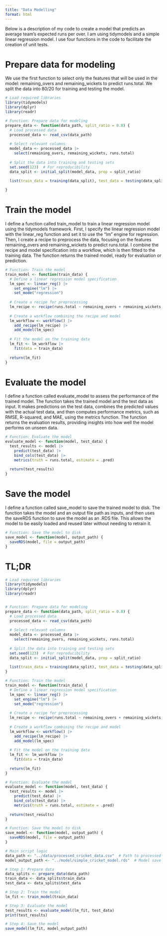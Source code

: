 ```yaml
---
title: "Data Modelling"
format: html
---
```


Below is a description of my code to create a model that predicts an average team's expected runs per over. I am using tidymodels and a simple linear regression model. I use four functions in the code to facilitate the creation of unit tests.

# Prepare data for modeling

We use the first function to select only the features that will be used in the model: remaining_overs and remaining_wickets to predict runs.total. We split the data into 80/20 for training and testing the model.

```r
# Load required libraries
library(tidymodels)
library(dplyr)
library(readr)

# Function: Prepare data for modeling
prepare_data <- function(data_path, split_ratio = 0.8) {
  # Load processed data
  processed_data <- read_csv(data_path)
  
  # Select relevant columns
  model_data <- processed_data |> 
    select(remaining_overs, remaining_wickets, runs.total)
  
  # Split the data into training and testing sets
  set.seed(123)  # For reproducibility
  data_split <- initial_split(model_data, prop = split_ratio)
  
  list(train_data = training(data_split), test_data = testing(data_split))

}
```

# Train the model

 I define a function called train_model to train a linear regression model using the tidymodels framework. First, I specify the linear regression model with the linear_reg function and set it to use the "lm" engine for regression. Then, I create a recipe to preprocess the data, focusing on the features remaining_overs and remaining_wickets to predict runs.total. I combine the recipe and model specification into a workflow, which is then fitted to the training data. The function returns the trained model, ready for evaluation or prediction.

```r
# Function: Train the model
train_model <- function(train_data) {
  # Define a linear regression model specification
  lm_spec <- linear_reg() |> 
    set_engine("lm") |> 
    set_mode("regression")
  
  # Create a recipe for preprocessing
  lm_recipe <- recipe(runs.total ~ remaining_overs + remaining_wickets, data = train_data)
  
  # Create a workflow combining the recipe and model
  lm_workflow <- workflow() |> 
    add_recipe(lm_recipe) |> 
    add_model(lm_spec)
  
  # Fit the model on the training data
  lm_fit <- lm_workflow |> 
    fit(data = train_data)
  
  return(lm_fit)
}
```


# Evaluate the model

I define a function called evaluate_model to assess the performance of the trained model. The function takes the trained model and the test data as input. It makes predictions on the test data, combines the predicted values with the actual test data, and then computes performance metrics, such as RMSE, R-squared, and MAE, using the metrics function. The function returns the evaluation results, providing insights into how well the model performs on unseen data.

```r
# Function: Evaluate the model
evaluate_model <- function(model, test_data) {
  test_results <- model |> 
    predict(test_data) |> 
    bind_cols(test_data) |> 
    metrics(truth = runs.total, estimate = .pred)
  
  return(test_results)
}
```


# Save the model

I define a function called save_model to save the trained model to disk. The function takes the model and an output file path as inputs, and then uses the saveRDS function to save the model as an .RDS file. This allows the model to be easily loaded and reused later without needing to retrain it.

```r
# Function: Save the model to disk
save_model <- function(model, output_path) {
  saveRDS(model, file = output_path)
}

```

# TL;DR

```r
# Load required libraries
library(tidymodels)
library(dplyr)
library(readr)


# Function: Prepare data for modeling
prepare_data <- function(data_path, split_ratio = 0.8) {
  # Load processed data
  processed_data <- read_csv(data_path)
  
  # Select relevant columns
  model_data <- processed_data |> 
    select(remaining_overs, remaining_wickets, runs.total)
  
  # Split the data into training and testing sets
  set.seed(123)  # For reproducibility
  data_split <- initial_split(model_data, prop = split_ratio)
  
  list(train_data = training(data_split), test_data = testing(data_split))
}

# Function: Train the model
train_model <- function(train_data) {
  # Define a linear regression model specification
  lm_spec <- linear_reg() |> 
    set_engine("lm") |> 
    set_mode("regression")
  
  # Create a recipe for preprocessing
  lm_recipe <- recipe(runs.total ~ remaining_overs + remaining_wickets, data = train_data)
  
  # Create a workflow combining the recipe and model
  lm_workflow <- workflow() |> 
    add_recipe(lm_recipe) |> 
    add_model(lm_spec)
  
  # Fit the model on the training data
  lm_fit <- lm_workflow |> 
    fit(data = train_data)
  
  return(lm_fit)
}

# Function: Evaluate the model
evaluate_model <- function(model, test_data) {
  test_results <- model |> 
    predict(test_data) |> 
    bind_cols(test_data) |> 
    metrics(truth = runs.total, estimate = .pred)
  
  return(test_results)
}

# Function: Save the model to disk
save_model <- function(model, output_path) {
  saveRDS(model, file = output_path)
}

# Main script logic
data_path <- "../data/processed_cricket_data.csv"  # Path to processed data
model_output_path <- "../model/simple_cricket_model.rds"  # Model save path

# Step 1: Prepare data
data_splits <- prepare_data(data_path)
train_data <- data_splits$train_data
test_data <- data_splits$test_data

# Step 2: Train the model
lm_fit <- train_model(train_data)

# Step 3: Evaluate the model
test_results <- evaluate_model(lm_fit, test_data)
print(test_results)

# Step 4: Save the model
save_model(lm_fit, model_output_path)


```
